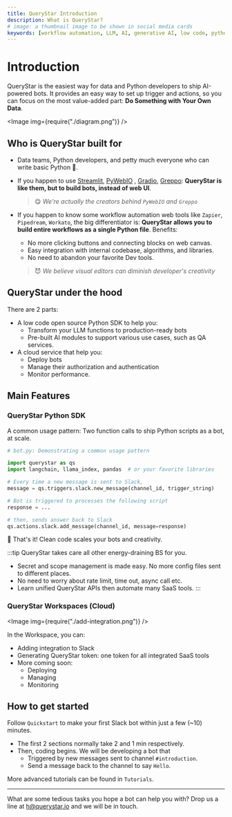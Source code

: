 ```yaml
---
title: QueryStar Introduction
description: What is QueryStar?
# image: a thumbnail image to be shown in social media cards
keywords: [workflow automation, LLM, AI, generative AI, low code, python]
---
```



# Introduction

QueryStar is the easiest way for data and Python developers to ship AI-powered bots. It provides an easy way to set up trigger and actions, so you can focus on the most value-added part: **Do Something with Your Own Data**.

<Image img={require("./diagram.png")} />

## Who is QueryStar built for

-   Data teams, Python developers, and petty much everyone who can write basic Python 🐍.

-   If you happen to use [Streamlit](https://github.com/streamlit/streamlit), [PyWebIO](https://github.com/pywebio/PyWebIO) , [Gradio](https://github.com/gradio-app/gradio), [Greppo](https://github.com/greppo-io/greppo): **QueryStar is like them, but to build bots, instead of web UI**.

    > 😋 _We're actually the creators behind `PyWebIO` and `Greppo`_

-   If you happen to know some workflow automation web tools like `Zapier`, `Pipedream`, `Workato`, the big differentiator is: **QueryStar allows you to build entire workflows as a single Python file**. Benefits:

    -   No more clicking buttons and connecting blocks on web canvas.
    -   Easy integration with internal codebase, algorithms, and libraries.
    -   No need to abandon your favorite Dev tools.

    > 😈 _We believe visual editors can diminish developer's creativity_

## QueryStar under the hood

There are 2 parts:

-   A low code open source Python SDK to help you:
    -   Transform your LLM functions to production-ready bots
    -   Pre-built AI modules to support various use cases, such as QA services.
-   A cloud service that help you:
    -   Deploy bots
    -   Manage their authorization and authentication
    -   Monitor performance.

## Main Features

### QueryStar Python SDK

A common usage pattern:
Two function calls to ship Python scripts as a bot, at scale.

```python
# bot.py: Demonstrating a common usage pattern

import querystar as qs
import langchain, llama_index, pandas  # or your favorite libraries

# Every time a new message is sent to Slack,
message = qs.triggers.slack.new_message(channel_id, trigger_string)

# Bot is triggered to processes the following script
response = ...

# then, sends answer back to Slack
qs.actions.slack.add_message(channel_id, message=response)
```

🤩 That's it! Clean code scales your bots and creativity.

:::tip
QueryStar takes care all other energy-draining BS for you.

-   Secret and scope management is made easy. No more config files sent to different places.
-   No need to worry about rate limit, time out, async call etc.
-   Learn unified QueryStar APIs then automate many SaaS tools.
    :::

### QueryStar Workspaces (Cloud)

<Image img={require("./add-integration.png")} />

In the Workspace, you can:

-   Adding integration to Slack
-   Generating QueryStar token: one token for all integrated SaaS tools
-   More coming soon:
    -   Deploying
    -   Managing
    -   Monitoring

## How to get started

Follow `Quickstart` to make your first Slack bot within just a few (~10) minutes.

-   The first 2 sections normally take 2 and 1 min respectively.
-   Then, coding begins. We will be developing a bot that
    -   Triggered by new messages sent to channel `#introduction`.
    -   Send a message back to the channel to say `Hello`.

More advanced tutorials can be found in `Tutorials`.

---

What are some tedious tasks you hope a bot can help you with? Drop us a line at h@querystar.io and we will be in touch.

<!-- TODO: Roadmap -->
